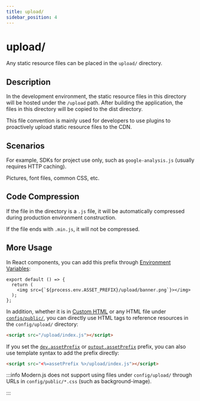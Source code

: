```yaml
---
title: upload/
sidebar_position: 4
---
```

# upload/

Any static resource files can be placed in the `upload/` directory.

## Description

In the development environment, the static resource files in this directory will be hosted under the `/upload` path. After building the application, the files in this directory will be copied to the dist directory.

This file convention is mainly used for developers to use plugins to proactively upload static resource files to the CDN.

## Scenarios

For example, SDKs for project use only, such as `google-analysis.js` (usually requires HTTP caching).

Pictures, font files, common CSS, etc.

## Code Compression

If the file in the directory is a `.js` file, it will be automatically compressed during production environment construction.

If the file ends with `.min.js`, it will not be compressed.

## More Usage

In React components, you can add this prefix through [Environment Variables](/guides/basic-features/env-vars.html#asset_prefix):

```tsx
export default () => {
  return (
    <img src={`${process.env.ASSET_PREFIX}/upload/banner.png`}></img>
  );
};
```

In addition, whether it is in [Custom HTML](/guides/basic-features/html) or any HTML file under [`config/public/`](/apis/app/hooks/config/public), you can directly use HTML tags to reference resources in the `config/upload/` directory:

```html
<script src="/upload/index.js"></script>
```

If you set the [`dev.assetPrefix`](/configure/app/dev/asset-prefix) or [`output.assetPrefix`](/configure/app/output/asset-prefix) prefix, you can also use template syntax to add the prefix directly:

```html
<script src="<%=assetPrefix %>/upload/index.js"></script>
```

:::info
Modern.js does not support using files under `config/upload/` through URLs in `config/public/*.css` (such as background-image).

:::
